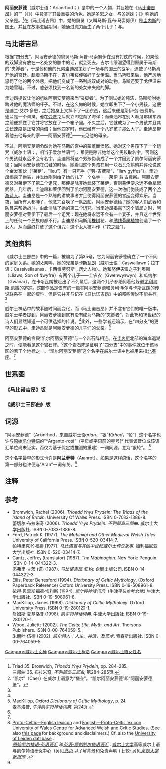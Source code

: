 '''阿丽安萝德'''（威尔士语：Arianrhod；{{IPA-cy|arˈjanr̥ɔd}}）是{{link-en|威尔士神话|Welsh mythology}}中的一个人物，并且她在《[[马比诺吉昂|马比诺吉昂]]》的“{{link-en|《马比诺吉昂》四分支|Four Branches of the Mabinogi|四分支}}”（《{{link-en|马索努伊之子马斯|Math fab Mathonwy (Branch)}}》）中扮演了其最重要的角色。她是[[多恩|多恩]]之女，{{link-en|圭迪昂|Gwydion}}与{{link-en|吉尔韦绥|Gilfaethwy}}的姐妹；《{{link-en|威尔士三部曲|Welsh Triads}}》称她的父亲是{{link-en|贝利·毛尔|Beli Mawr}}。<ref name="Bromwich">Triad 35. Bromwich, ''Trioedd Ynys Prydein'', pp. 284–285.<br>三部曲 35. 布拉米奇, ''不列颠岛三部曲'', 第284-285页.</ref>在《马比诺吉昂》中，她的舅舅{{link-en|马斯·阿普·马索努伊|[Math ap Mathonwy}}（又叫马斯·瓦布·马索努伊）是[[圭内斯王国|圭内斯]]的国王，并且在故事进展期间，她通过魔力而生了两个儿子：{{link-en|迪兰·艾尔·多恩|Dylan ail Don}}与{{link-en|莱伊·劳·吉费斯|Lleu Llaw Gyffes}}。

==马比诺吉昂==
根据“四分支”，阿丽安萝德的舅舅马斯·阿普·马索努伊在没有打仗的时候，如果他的双脚没有放在一名处女的膝中的话，就会死去。吉尔韦绥渴望得到原属于马斯的“夹脚者”{{link-en|戈伊温|Goewin}}，于是他和他的兄弟圭迪昂策划了一场与{{link-en|迪韦德王国|Kingdom of Dyfed|迪韦德}}的{{link-en|普里德里|Pryderi}}国王的战争，迫使了马斯离开他的宫廷。趁着马斯不在，吉尔韦绥便强奸了戈伊温。当马斯归来后，他严厉地惩罚了他的两个外甥，把他们变成了一系列成双成对的动物。马斯还娶了戈伊温来为她雪耻。不过，他必须找到一名新的处女来夹他的脚。

圭迪昂提议让他的姐妹阿丽安萝德来当“夹脚者”。为了测试她的纯洁，马斯吩咐她跨过他的魔法师的杆子。不过，在这么做的时候，她立即生下了一个小男孩，这便是迪兰·艾尔·多恩，之后她身上又掉下了一团东西，这后来便是莱伊·劳·吉费斯。迪兰是一个海灵，他在[[洗礼|受洗]]之后就立即逃向了海洋；而圭迪昂在别人看见那团东西之前便抓住了它并将它放在了一个箱子里。不久之后，它就成为了一个男孩并且其生长速度是正常的两倍；当他四岁时，他已经有一个八岁孩子那么大了。圭迪昂带着他去他母亲的家——{{link-en|凯尔 (威尔士)|Caer|凯尔}}阿丽安萝德<ref>“凯尔”（Caer）在威尔士语意为“堡垒”。“凯尔阿丽安萝德”即“阿丽安萝德堡”。</ref>——去见他的母亲。

不过，阿丽安萝德仍然为她在马斯的宫中的蒙羞而愤怒。她对这个男孩下了一个诅咒（威尔士语：{{link-en|厄运 (威尔士文化)|Tynged|Tynged}}，相当于爱尔兰语“{{link-en|禁忌 (爱尔兰神话)|Geis|Geis}}”），那便是除非她给这个男孩取名字，否则这个男孩就永远不会有名字。圭迪昂将这个男孩伪装成了一个{{link-en|鞋匠|Shoemaker}}并回到了凯尔阿丽安萝德；当阿丽安萝德在试鞋的时候，她看见这个男孩在用一块石头杀鹪鹩并评论说这个金发家伙（“莱伊”，“lleu”）有一只巧手（“劳-吉费斯”，“llaw gyffes”）。圭迪昂揭露了伪装，并说她刚刚给了她的儿子一个名字——莱伊·劳·吉费斯。阿丽安萝德又对莱伊下了第二个诅咒，那便是除非她武装了莱伊，否则莱伊便永远不会拿起武器。几年后，圭迪昂和莱伊回到了凯尔阿丽安萝德，这一次他们伪装成了两个[[吟游诗人|吟游诗人]]。圭迪昂是一个熟练的讲故事者并且使得阿丽安萝德的宫廷变得欢乐。当夜，当所有人都睡了，他念咒召唤了一队战船。阿丽安萝德给了她的客人们武器和防具来帮她战斗，由此消除了她的第二个诅咒。当圭迪昂揭露了这个骗局之时，阿丽安萝德对莱伊下了最后一个诅咒：现在他将永远不会有一个妻子，并且这个世界上的任何一个民族的都不行。圭迪昂和马斯用[[栎属|橡树]]花、{{link-en|染料木族|Broom (shrub)|染料木}}和[[旋果蚊草子|绣线菊属植物]]创造了一个女人，从而最终打破了这个诅咒；这个女人被叫作{{link-en|布洛代韦德|Blodeuwedd}}（“花之脸”）。

==其他资料==
《威尔士三部曲》中的一篇，被{{link-en|蕾切尔·布拉米奇|Rachel Bromwich}}编为了第35号，它为阿丽安萝德确立了一个不同的家庭关系。她的父亲叫{{link-en|贝利·毛尔|Beli Mawr}}，她的兄弟是[[卡斯瓦朗|卡斯瓦朗]]（威尔士语：Caswallawn；拉丁语：Cassivellaunus，卡西维劳努斯；历史人物）。她和努伊夫雷之子利奥斯（Lliaws, Son of Nwyfre）有两个儿子——圭农农（Gwenwynwyn）和瓜纳尔（Gwanar）。在卡斯瓦朗被赶出了不列颠后，这两个儿子都陪同着他躲避[[尤利乌斯·凯撒|尤利乌斯·凯撒]]的追踪。这部作品是仅有的一篇将阿丽安萝德和贝利·毛尔与卡斯瓦朗的传说联系在一起的资料，但是它并非与记在《马比诺吉昂》中的那些传说不能共存。<ref name="Bromwich"/> 

威尔士神话中的故事随时间而变化，而《马比诺吉昂》并不含有它们的唯一版本。威尔士学者{{link-en|威廉·约翰·格鲁菲兹|William John Gruffydd}}提到，阿丽安萝德到底有没有成为马斯的“夹脚者”，对此15和16世纪的诗人们显然知道一个可供选择的传说。<ref name="Bromwich"/>此外，一些学者还暗示，在“四分支”的更早的形式中，圭迪昂就是阿丽安萝德的儿子们的父亲。<ref name="MacKillop">MacKillop, ''Oxford Dictionary of Celtic Mythology'', p. 24.<br>麦基洛普, ''牛津凯尔特神话词典'', 第24页.</ref>

阿丽安萝德的宫殿“凯尔阿丽安萝德”与一个岩石阵相连。在[[圭内斯|圭内斯]]北部的海岸退潮之时，便能看见这个岩石阵。<ref name="Bromwich"/>这个岩石阵是证明了“四分支”中的事件就位于该地区的若干个地标之一。“凯尔阿丽安萝德”这个名字在威尔士语中也被用来指[[北冕座|北冕座]]。<ref name="MacKillop"/>

==世系图==
===《马比诺吉昂》版===
<center>
{{chart/start}}
{{chart| | | | | | | | | Mathonwy | Mathonwy=马索努伊}}
{{chart| |,|-|-|-|-|-|-|-|(| }}
{{chart| Math |~| Goewin | | Dôn | Math=马斯| Goewin=戈伊温| Dôn=多恩}}
{{chart| | | | | |,|-|-|-|+|-|-|-|.| }}
{{chart| | | | | Gilfaethwy | | Gwydion | | Arianrhod | Gilfaethwy=吉尔韦绥| Gwydion=圭迪昂| Arianrhod=阿丽安萝德}}
{{chart| | | | | | | | | | | |,|-|^|-|.| }}
{{chart| | | | | | | | | | | Dylan | | Lleu |~| Blodeuwedd | Dylan=迪兰| Lleu=莱伊| Blodeuwedd=布洛代韦德}}
{{chart/end}}
</center>

===《威尔士三部曲》版===
<center>
{{chart/start}}
{{chart| | | Beli Mawr | | | | Nwyfre | Beli Mawr=贝利·毛尔|Nwyfre=努伊夫雷}}
{{chart| |,|-|^|-|.| | | |!| }}
{{chart| Caswallawn | | Arianrhod |y| Lliaws | Caswallawn=卡斯瓦朗| Arianrhod=阿丽安萝德| Lliaws=利奥斯}}
{{chart| | | | | |,|-|^|-|.| }}
{{chart| | | | | Gwenwynwyn | | Gwanar | Gwenwynwyn=圭农农| Gwanar=瓜纳尔}}
{{chart/end}}
</center>

==词源==
“阿丽安萝德”（Arianrhod，来自威尔士语''arian''，“银”和''rhod''，“轮”）这个名字也许与[[原始凯尔特语|原始凯尔特语]]的“*Arganto-rotā”（字母或字词前的星号[*]代表该音位或该语汇单位尚未证实，而仅为基于假定或推测的重建）一词同源，意为“银轮”。
<ref>[http://www.wales.ac.uk/documents/external/cawcs/PCl-MoE.pdf Proto-Celtic—English lexicon] {{Wayback|url=http://www.wales.ac.uk/documents/external/cawcs/PCl-MoE.pdf |date=20060114133008 }} and [http://www.wales.ac.uk/documents/external/cawcs/MoE-PCl.pdf English—Proto-Celtic lexicon] {{Wayback|url=http://www.wales.ac.uk/documents/external/cawcs/MoE-PCl.pdf |date=20110514141136 }}. University of Wales Centre for Advanced Welsh and Celtic Studies. (See also [http://www.wales.ac.uk/newpages/EXTERNAL/E4504.asp this page] {{Wayback|url=http://www.wales.ac.uk/newpages/EXTERNAL/E4504.asp |date=20070310203645 }} for background and disclaimers.) Cf. also the [http://www.indo-european.nl/cgi-bin/query.cgi?root=leiden&basename=%5Cdata%5Cie%5Cceltic University of Leiden database] {{webarchive|url=https://web.archive.org/web/20060211181501/http://www.indo-european.nl/cgi-bin/query.cgi?root=leiden&basename=%5Cdata%5Cie%5Cceltic |date=2006-02-11 }}.<br>[http://www.wales.ac.uk/documents/external/cawcs/PCl-MoE.pdf ''原始凯尔特语-英语语汇''] {{Wayback|url=http://www.wales.ac.uk/documents/external/cawcs/PCl-MoE.pdf |date=20060114133008 }}和[http://www.wales.ac.uk/documents/external/cawcs/MoE-PCl.pdf ''英语-原始凯尔特语语汇''] {{Wayback|url=http://www.wales.ac.uk/documents/external/cawcs/MoE-PCl.pdf |date=20110514141136 }}. [[威尔士大学|威尔士大学]]高等威尔士语与凯尔特语研究中心. (另见[http://www.wales.ac.uk/newpages/EXTERNAL/E4504.asp ''此页''] {{Wayback|url=http://www.wales.ac.uk/newpages/EXTERNAL/E4504.asp |date=20070310203645 }}以了解背景和免责声明.) 比较: 另见[http://www.indo-european.nl/cgi-bin/query.cgi?root=leiden&basename=%5Cdata%5Cie%5Cceltic ''莱顿大学数据库''] {{webarchive|url=https://web.archive.org/web/20060211181501/http://www.indo-european.nl/cgi-bin/query.cgi?root=leiden&basename=%5Cdata%5Cie%5Cceltic |date=2006-02-11 }}.</ref>

这个名字最早的形式也许是'''阿兰萝特'''（Aranrot）。如果是这样的话，这个名字的第一部分也许便与“Aran”一词有关。<ref name="Bromwich"/>

==注释==
{{reflist}}

==参考==
*Bromwich, Rachel (2006). ''Trioedd Ynys Prydein: The Triads of the Island of Britain''. University Of Wales Press. ISBN 0-7083-1386-8.<br>蕾切尔·布拉米奇 (2006). ''Trioedd Ynys Prydein: 不列颠岛三部曲''. 威尔士大学出版社. ISBN 0-7083-1386-8.
*Ford, Patrick K. (1977). ''The Mabinogi and Other Medieval Welsh Tales''. University of California Press. ISBN 0-520-03414-7.<br>帕特里克·K·福德 (1977). ''马比诺吉与其他中世纪威尔士传说故事''. 加利福尼亚大学出版社. ISBN 0-520-03414-7.
*Gantz, Jeffrey (translator) (1987). ''The Mabinogion''. New York: Penguin. ISBN 0-14-044322-3.<br>杰弗里·甘茨 (译) (1987). ''马比诺吉昂''. 纽约: 企鹅出版公司. ISBN 0-14-044322-3.
*Ellis, Peter Berresford (1994). ''Dictionary of Celtic Mythology''. (Oxford Paperback Reference) Oxford University Press. ISBN 0-19-508961-8.<br>彼得·贝雷斯福德·埃利斯 (1994). ''凯尔特神话词典''. (牛津平装参考文献) 牛津大学出版社. ISBN 0-19-508961-8.
*MacKillop, James (1998). ''Dictionary of Celtic Mythology''. Oxford University Press. ISBN 0-19-280120-1.<br>詹姆斯·麦基洛普 (1998). ''凯尔特神话词典''. 牛津大学出版社. ISBN 0-19-280120-1.
*Wood, Juliette (2002). ''The Celts: Life, Myth, and Art''. Thorsons Publishers. ISBN 0-00-764059-5.<br>朱丽叶·伍德 (2002). ''凯尔特人：人生、神话，及艺术''. 索森斯出版社. ISBN 0-00-764059-5.

{{威尔士神话}}

[[Category:威尔士女神|Category:威尔士女神]]
[[Category:威尔士神话|Category:威尔士神话]]
[[Category:威尔士语女性名|Category:威尔士语女性名]]